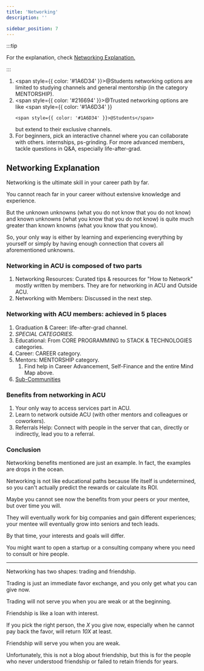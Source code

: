 ```yaml
---
title: 'Networking'
description: ''

sidebar_position: 7
---
```


:::tip

For the explanation, check [Networking Explanation.](#networking-explanation)

:::

1. <span style={{ color: '#1A6D34' }}>@Students</span> networking options are limited to studying channels
   and general mentorship (in the category MENTORSHIP).
2. <span style={{ color: '#216694' }}>@Trusted</span> networking options are like <span
       style={{ color: '#1A6D34' }}
   >
       <span style={{ color: '#1A6D34' }}>@Students</span>
   </span> but extend to their exclusive channels.
3. For beginners, pick an interactive channel where you can collaborate with others. internships, ps-grinding. For more advanced members, tackle questions in Q&A, especially life-after-grad.

## Networking Explanation

Networking is the ultimate skill in your career path by far.

You cannot reach far in your career without extensive knowledge and experience.

But the unknown unknowns (what you do not know that you do not know) and known unknowns (what you know that you do not know) is quite much greater than known knowns (what you know that you know).

So, your only way is either by learning and experiencing everything by yourself or simply by having enough connection that covers all aforementioned unknowns.

### Networking in ACU is composed of two parts

1. Networking Resources: Curated tips & resources for "How to Network" mostly written by members. They are for networking in ACU and Outside ACU.
2. Networking with Members: Discussed in the next step.

### Networking with ACU members: achieved in 5 places

1. Graduation & Career: life-after-grad channel.
2. _SPECIAL CATEGORIES_.
3. Educational: From CORE PROGRAMMING to STACK & TECHNOLOGIES categories.
4. Career: CAREER category.
5. Mentors: MENTORSHIP category.
    1. Find help in Career Advancement, Self-Finance and the entire Mind Map above.
6. [Sub-Communities](/community/services-onboarding/sub-communities)

### Benefits from networking in ACU

1. Your only way to access services part in ACU.
2. Learn to network outside ACU (with other mentors and colleagues or coworkers).
3. Referrals Help: Connect with people in the server that can, directly or indirectly, lead you to a referral.

### Conclusion

Networking benefits mentioned are just an example. In fact, the examples are drops in the ocean.

Networking is not like educational paths because life itself is undetermined, so you can't actually predict the rewards or calculate its ROI.

Maybe you cannot see now the benefits from your peers or your mentee, but over time you will.

They will eventually work for big companies and gain different experiences; your mentee will eventually grow into seniors and tech leads.

By that time, your interests and goals will differ.

You might want to open a startup or a consulting company where you need to consult or hire people.

---

Networking has two shapes: trading and friendship.

Trading is just an immediate favor exchange, and you only get what you can give now.

Trading will not serve you when you are weak or at the beginning.

Friendship is like a loan with interest.

If you pick the right person, the _X_ you give now, especially when he cannot pay back the favor, will return _10X_ at least.

Friendship will serve you when you are weak.

Unfortunately, this is not a blog about friendship, but this is for the people who never understood friendship or failed to retain friends for years.
